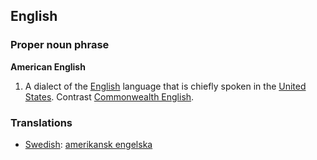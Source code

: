 ==English==

===Proper noun phrase===
'''American English'''
# A dialect of the [[English]] language that is chiefly spoken in the [[United States]].  Contrast [[Commonwealth English]].

===Translations===

*[[Swedish]]: [[amerikansk engelska]]